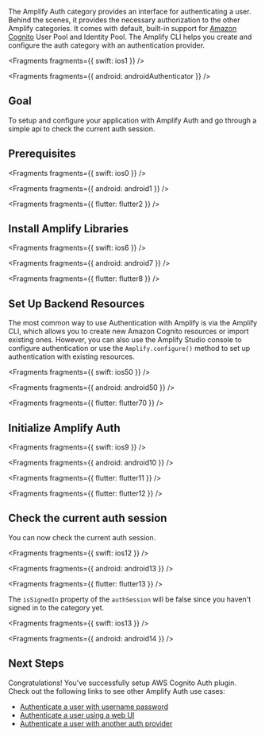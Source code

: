 The Amplify Auth category provides an interface for authenticating a user. Behind the scenes, it provides the necessary authorization to the other Amplify categories. It comes with default, built-in support for [Amazon Cognito](https://aws.amazon.com/cognito) User Pool and Identity Pool. The Amplify CLI helps you create and configure the auth category with an authentication provider.


<Fragments fragments={{ swift: ios1 }} />


<Fragments fragments={{ android: androidAuthenticator }} />

## Goal

To setup and configure your application with Amplify Auth and go through a simple api to check the current auth session.

## Prerequisites


<Fragments fragments={{ swift: ios0 }} />


<Fragments fragments={{ android: android1 }} />


<Fragments fragments={{ flutter: flutter2 }} />

## Install Amplify Libraries


<Fragments fragments={{ swift: ios6 }} />


<Fragments fragments={{ android: android7 }} />


<Fragments fragments={{ flutter: flutter8 }} />

## Set Up Backend Resources

The most common way to use Authentication with Amplify is via the Amplify CLI, which allows you to create new Amazon Cognito resources or import existing ones. However, you can also use the Amplify Studio console to configure authentication or use the `Amplify.configure()` method to set up authentication with existing resources.


<Fragments fragments={{ swift: ios50 }} />


<Fragments fragments={{ android: android50 }} />


<Fragments fragments={{ flutter: flutter70 }} />

## Initialize Amplify Auth


<Fragments fragments={{ swift: ios9 }} />


<Fragments fragments={{ android: android10 }} />


<Fragments fragments={{ flutter: flutter11 }} />


<Fragments fragments={{ flutter: flutter12 }} />

## Check the current auth session

You can now check the current auth session.


<Fragments fragments={{ swift: ios12 }} />


<Fragments fragments={{ android: android13 }} />


<Fragments fragments={{ flutter: flutter13 }} />

The `isSignedIn` property of the `authSession` will be false since you haven't signed in to the category yet.


<Fragments fragments={{ swift: ios13 }} />


<Fragments fragments={{ android: android14 }} />

## Next Steps

Congratulations! You've successfully setup AWS Cognito Auth plugin. Check out the following links to see other Amplify Auth use cases:

- [Authenticate a user with username password](/lib/auth/signin)
- [Authenticate a user using a web UI](/lib/auth/signin_web_ui)
- [Authenticate a user with another auth provider](/lib/auth/social)
